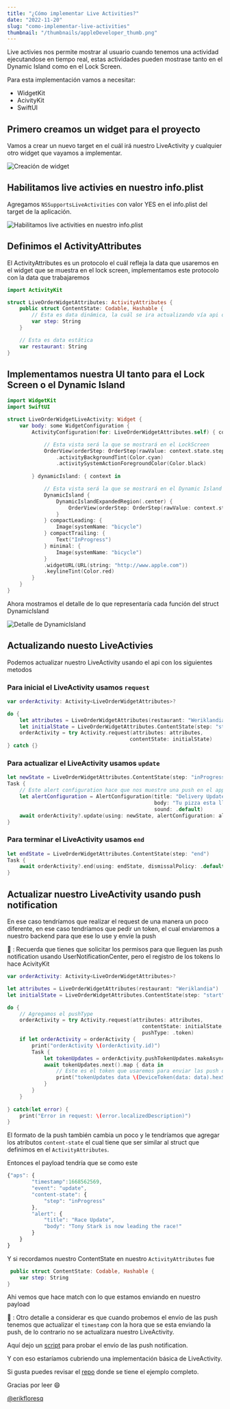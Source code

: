 ```yaml
---
title: "¿Cómo implementar Live Activities?"
date: "2022-11-20"
slug: "como-implementar-live-activities"
thumbnail: "/thumbnails/appleDeveloper_thumb.png"
---
```


Live activies nos permite mostrar al usuario cuando tenemos una actividad ejecutandose en tiempo real,
estas actividades pueden mostrase tanto en el Dynamic Island como en el Lock Screen.

Para esta implementación vamos a necesitar: 

- WidgetKit
- AcivityKit
- SwiftUI

## Primero creamos un widget para el proyecto

Vamos a crear un nuevo target en el cuál irá nuestro LiveActivity y cualquier otro widget que vayamos a implementar.

![Creación de widget](../images/liveActivities/img1.png)

## Habilitamos live activies en nuestro info.plist

Agregamos `NSSupportsLiveActivities` con valor YES en el info.plist del target de la aplicación.

![Habilitamos live activities en nuestro info.plist](../images/liveActivities/img2.png)

## Definimos el ActivityAttributes

El ActivityAttributes es un protocolo el cuál refleja la data que usaremos en el widget que se muestra en el lock screen,
implementamos este protocolo con la data que trabajaremos

```swift
import ActivityKit

struct LiveOrderWidgetAttributes: ActivityAttributes {
    public struct ContentState: Codable, Hashable {
        // Esta es data dinámica, la cuál se ira actualizando vía api o vía push notifcation
        var step: String
    }

    // Esta es data estática
    var restaurant: String
}
```

## Implementamos nuestra UI tanto para el Lock Screen o el Dynamic Island

```swift
import WidgetKit
import SwiftUI

struct LiveOrderWidgetLiveActivity: Widget {
    var body: some WidgetConfiguration {
        ActivityConfiguration(for: LiveOrderWidgetAttributes.self) { context in

            // Esta vista será la que se mostrará en el LockScreen
            OrderView(orderStep: OrderStep(rawValue: context.state.step) ?? .started)
                .activityBackgroundTint(Color.cyan)
                .activitySystemActionForegroundColor(Color.black)
            
        } dynamicIsland: { context in

            // Esta vista será la que se mostrará en el Dynamic Island
            DynamicIsland {
                DynamicIslandExpandedRegion(.center) {
                    OrderView(orderStep: OrderStep(rawValue: context.state.step) ?? .started)
                }
            } compactLeading: {
                Image(systemName: "bicycle")
            } compactTrailing: {
                Text("InProgress")
            } minimal: {
                Image(systemName: "bicycle")
            }
            .widgetURL(URL(string: "http://www.apple.com"))
            .keylineTint(Color.red)
        }
    }
}
```

Ahora mostramos el detalle de lo que representaría cada función del struct DynamicIsland 

![Detalle de DynamicIsland](../images/liveActivities/img3.png)

## Actualizando nuesto LiveActivies

Podemos actualizar nuestro LiveActivity usando el api con los siguientes metodos

### Para inicial el LiveActivity usamos `request`

```swift
var orderActivity: Activity<LiveOrderWidgetAttributes>?

do {
    let attributes = LiveOrderWidgetAttributes(restaurant: "Weriklandia")
    let initialState = LiveOrderWidgetAttributes.ContentState(step: "start")
    orderActivity = try Activity.request(attributes: attributes,
                                        contentState: initialState)
} catch {}
```

### Para actualizar el LiveActivity usamos `update`

```swift
let newState = LiveOrderWidgetAttributes.ContentState(step: "inProgress")
Task {
    // Este alert configuration hace que nos muestre una push en el apple watch
    let alertConfiguration = AlertConfiguration(title: "Delivery Update",
                                                body: "Tu pizza esta llegando",
                                                sound: .default)
    await orderActivity?.update(using: newState, alertConfiguration: alertConfiguration)
}
```

### Para terminar el LiveActivity usamos `end`

```swift
let endState = LiveOrderWidgetAttributes.ContentState(step: "end")
Task {
    await orderActivity?.end(using: endState, dismissalPolicy: .default)
}
```

## Actualizar nuestro LiveActivity usando push notification

En ese caso tendríamos que realizar el request de una manera un poco diferente, en ese caso tendríamos que pedir un token, el cual enviaremos a nuestro backend para que ese lo use y envíe la push

👀 : Recuerda que tienes que solicitar los permisos para que lleguen las push notification usando UserNotificationCenter, pero el registro de los tokens lo hace AcivityKit

```swift
var orderActivity: Activity<LiveOrderWidgetAttributes>?

let attributes = LiveOrderWidgetAttributes(restaurant: "Weriklandia")
let initialState = LiveOrderWidgetAttributes.ContentState(step: "start")

do {
    // Agregamos el pushType
    orderActivity = try Activity.request(attributes: attributes,
                                            contentState: initialState,
                                            pushType: .token)
    if let orderActivity = orderActivity {
        print("orderActivity \(orderActivity.id)")
        Task {
            let tokenUpdates = orderActivity.pushTokenUpdates.makeAsyncIterator()
            await tokenUpdates.next().map { data in
                // Este es el token que usaremos para enviar las push de actualización 
                print("tokenUpdates data \(DeviceToken(data: data).hexString)")
            }
        }
    }
    
} catch(let error) {
    print("Error in request: \(error.localizedDescription)")
}
```

El formato de la push también cambia un poco y le tendríamos que agregar los atributos `content-state` el cual tiene que ser
similar al struct que definimos en el `ActivityAttributes`.

Entonces el payload tendría que se como este

```javascript
{"aps": {
        "timestamp":1668562569,
        "event": "update",
        "content-state": {
            "step": "inProgress"
        },
        "alert": {
            "title": "Race Update",
            "body": "Tony Stark is now leading the race!"
        }
    }
}
```

Y si recordamos nuestro ContentState en nuestro `ActivityAttributes` fue

```Swift
 public struct ContentState: Codable, Hashable {
    var step: String
}
```

Ahi vemos que hace match con lo que estamos enviando en nuestro payload

👀 : Otro detalle a considerar es que cuando probemos el envío de las push tenemos que actualizar el `timestamp` con la hora que se esta enviando la push,
de lo contrario no se actualizara nuestro LiveActivity.

Aquí dejo un [script](https://gist.github.com/erikfloresq/e84ff8bd688db1590bbe8d67704c6735) para probar el envío de las push notification.

Y con eso estaríamos cubriendo una implementación básica de LiveActivity.

Si gusta puedes revisar el [repo](https://github.com/erikfloresq/LiveOrder) donde se tiene el ejemplo completo.

Gracias por leer 😄

[@erikfloresq](https://twitter.com/erikfloresq)